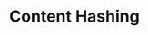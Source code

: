 ---
id: "sd_tf_medium_017"
questionType: "TRUE_FALSE"
title: "Content Hashing"
statement: "Content hashing is used to detect changes in static assets for cache invalidation."
difficulty: "MEDIUM"
category: "System Design"
correctAnswer: true
explanation: "Hashing helps identify when content has changed, prompting cache refresh."
---